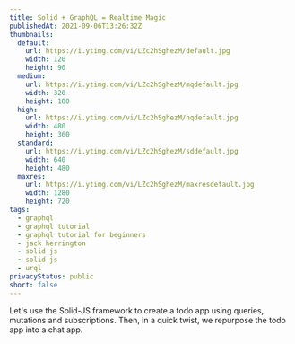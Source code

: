 ```yaml
---
title: Solid + GraphQL = Realtime Magic
publishedAt: 2021-09-06T13:26:32Z
thumbnails:
  default:
    url: https://i.ytimg.com/vi/LZc2hSghezM/default.jpg
    width: 120
    height: 90
  medium:
    url: https://i.ytimg.com/vi/LZc2hSghezM/mqdefault.jpg
    width: 320
    height: 180
  high:
    url: https://i.ytimg.com/vi/LZc2hSghezM/hqdefault.jpg
    width: 480
    height: 360
  standard:
    url: https://i.ytimg.com/vi/LZc2hSghezM/sddefault.jpg
    width: 640
    height: 480
  maxres:
    url: https://i.ytimg.com/vi/LZc2hSghezM/maxresdefault.jpg
    width: 1280
    height: 720
tags:
  - graphql
  - graphql tutorial
  - graphql tutorial for beginners
  - jack herrington
  - solid js
  - solid-js
  - urql
privacyStatus: public
short: false
---
```


Let's use the Solid-JS framework to create a todo app using queries, mutations and subscriptions. Then, in a quick twist, we repurpose the todo app into a chat app.
